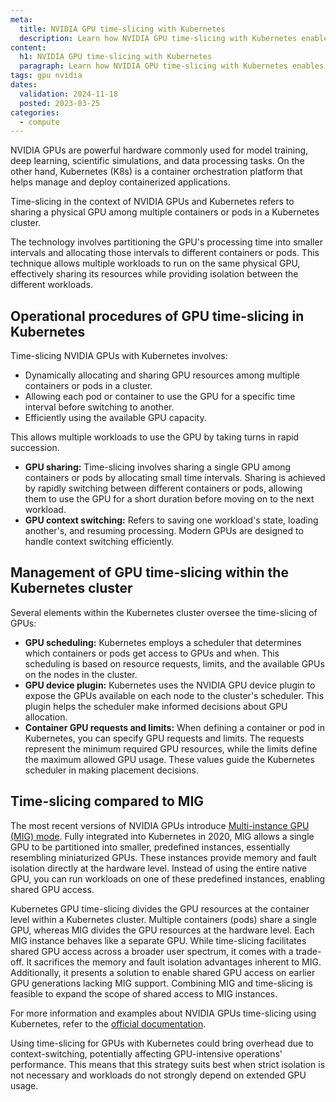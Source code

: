 ```yaml
---
meta:
  title: NVIDIA GPU time-slicing with Kubernetes
  description: Learn how NVIDIA GPU time-slicing with Kubernetes enables efficient GPU resource sharing among containers or pods. Explore operational procedures, management, and comparisons with MIG technology.
content:
  h1: NVIDIA GPU time-slicing with Kubernetes
  paragraph: Learn how NVIDIA GPU time-slicing with Kubernetes enables efficient GPU resource sharing among containers or pods. Explore operational procedures, management, and comparisons with MIG technology.
tags: gpu nvidia
dates:
  validation: 2024-11-18
  posted: 2023-03-25
categories:
  - compute
---
```


NVIDIA GPUs are powerful hardware commonly used for model training, deep learning, scientific simulations, and data processing tasks. On the other hand, Kubernetes (K8s) is a container orchestration platform that helps manage and deploy containerized applications.

Time-slicing in the context of NVIDIA GPUs and Kubernetes refers to sharing a physical GPU among multiple containers or pods in a Kubernetes cluster.

The technology involves partitioning the GPU's processing time into smaller intervals and allocating those intervals to different containers or pods. This technique allows multiple workloads to run on the same physical GPU, effectively sharing its resources while providing isolation between the different workloads.

## Operational procedures of GPU time-slicing in Kubernetes

Time-slicing NVIDIA GPUs with Kubernetes involves:
* Dynamically allocating and sharing GPU resources among multiple containers or pods in a cluster.
* Allowing each pod or container to use the GPU for a specific time interval before switching to another.
* Efficiently using the available GPU capacity.

This allows multiple workloads to use the GPU by taking turns in rapid succession. 

* **GPU sharing:** Time-slicing involves sharing a single GPU among containers or pods by allocating small time intervals. Sharing is achieved by rapidly switching between different containers or pods, allowing them to use the GPU for a short duration before moving on to the next workload.
* **GPU context switching:** Refers to saving one workload's state, loading another's, and resuming processing. Modern GPUs are designed to handle context switching efficiently.

## Management of GPU time-slicing within the Kubernetes cluster

Several elements within the Kubernetes cluster oversee the time-slicing of GPUs:
* **GPU scheduling:** Kubernetes employs a scheduler that determines which containers or pods get access to GPUs and when. This scheduling is based on resource requests, limits, and the available GPUs on the nodes in the cluster.
* **GPU device plugin:** Kubernetes uses the NVIDIA GPU device plugin to expose the GPUs available on each node to the cluster's scheduler. This plugin helps the scheduler make informed decisions about GPU allocation.
* **Container GPU requests and limits:** When defining a container or pod in Kubernetes, you can specify GPU requests and limits. The requests represent the minimum required GPU resources, while the limits define the maximum allowed GPU usage. These values guide the Kubernetes scheduler in making placement decisions.

 ## Time-slicing compared to MIG

The most recent versions of NVIDIA GPUs introduce [Multi-instance GPU (MIG) mode](/compute/gpu/how-to/use-nvidia-mig-technology/). Fully integrated into Kubernetes in 2020, MIG allows a single GPU to be partitioned into smaller, predefined instances, essentially resembling miniaturized GPUs.
These instances provide memory and fault isolation directly at the hardware level. Instead of using the entire native GPU, you can run workloads on one of these predefined instances, enabling shared GPU access.

Kubernetes GPU time-slicing divides the GPU resources at the container level within a Kubernetes cluster. Multiple containers (pods) share a single GPU, whereas MIG divides the GPU resources at the hardware level. Each MIG instance behaves like a separate GPU.
While time-slicing facilitates shared GPU access across a broader user spectrum, it comes with a trade-off. It sacrifices the memory and fault isolation advantages inherent to MIG. Additionally, it presents a solution to enable shared GPU access on earlier GPU generations lacking MIG support.
Combining MIG and time-slicing is feasible to expand the scope of shared access to MIG instances.

For more information and examples about NVIDIA GPUs time-slicing using Kubernetes, refer to the [official documentation](https://docs.nvidia.com/datacenter/cloud-native/gpu-operator/23.6.0/gpu-sharing.html).

<Message type="note">
    Using time-slicing for GPUs with Kubernetes could bring overhead due to context-switching, potentially affecting GPU-intensive operations' performance.
    This means that this strategy suits best when strict isolation is not necessary and workloads do not strongly depend on extended GPU usage.
</Message>